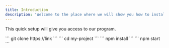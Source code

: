 ```yaml
---
title: Introduction
description: 'Welcome to the place where we will show you how to install our app'
---
```




This quick setup will give you access to our program.

<Steps>
    <Step title="Clone the project">
        ```
        git clone https://link
        ```
    </Step>
    <Step title="Go to the prokject directory">
        ```
        cd my-project
        ```
    </Step>
    <Step title="Install dependencies">
        ```
        npm install
        ```
    </Step>
    <Step title="Start the server">
        ```
        npm start
        ```
    </Step>
</Steps>
